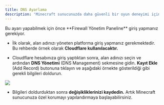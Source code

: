 ```yaml
---
title: DNS Ayarlama
description: 'Minecraft sunucunuzda daha güvenli bir oyun deneyimi için özel Oyun Koruması ayarlarını yapılandırabilirsiniz. Bu sayede, sunucunuzda istenmeyen saldırılara karşı etkili bir koruma sağlayabilirsiniz.'
---
```


<Card title="Uyarı!" icon="circle-exclamation" href="/firewall/introduction" color="#CC0000">
  Bu ayarı yapabilmek için önce **Firewall Yönetim Paneline** giriş yapmanız gerekiyor.
</Card>

- İlk olarak, alan adınızı yöneten platforma giriş yapmanız gerekmektedir. Bu rehberde örnek olarak **Cloudflare kullanılacaktır.**

- Cloudflare hesabınıza giriş yaptıktan sonra, alan adınızı seçin ve ardından **DNS Yönetimi** (DNS Management) sekmesine gidin. **Kayıt Ekle** (Add Record) butonuna tıklayın ve aşağıdaki örnekte gösterildiği gibi gerekli bilgileri doldurun.

<Frame>
  <img src="/images/game-protection/set-dns.png" />
</Frame>

- Bilgileri doldurduktan sonra **değişikliklerinizi kaydedin.** Artık Minecraft sunucunuza özel korumayı yapılandırmaya başlayabilirsiniz.
